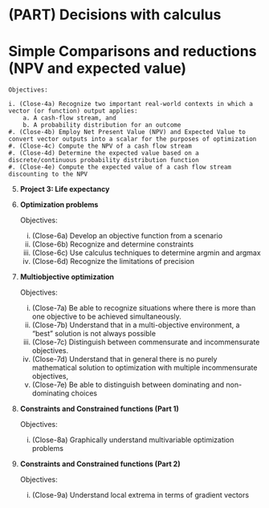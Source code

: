 # (PART) Decisions with calculus {.unnumbered}

# Simple Comparisons and reductions (NPV and expected value)

    Objectives:

    i. (Close-4a) Recognize two important real-world contexts in which a vector (or function) output applies:
        a. A cash-flow stream, and
        b. A probability distribution for an outcome
    #. (Close-4b) Employ Net Present Value (NPV) and Expected Value to convert vector outputs into a scalar for the purposes of optimization
    #. (Close-4c) Compute the NPV of a cash flow stream
    #. (Close-4d) Determine the expected value based on a discrete/continuous probability distribution function
    #. (Close-4e) Compute the expected value of a cash flow stream discounting to the NPV

5. **Project 3: Life expectancy**

6. **Optimization problems**

    Objectives:

    i. (Close-6a) Develop an objective function from a scenario
    #. (Close-6b) Recognize and determine constraints
    #. (Close-6c) Use calculus techniques to determine argmin and argmax
    #. (Close-6d) Recognize the limitations of precision

7. **Multiobjective optimization**

    Objectives:

    i. (Close-7a) Be able to recognize situations where there is more than one objective to be achieved simultaneously.
    #. (Close-7b) Understand that in a multi-objective environment, a “best” solution is not always possible
    #. (Close-7c) Distinguish between commensurate and incommensurate objectives.
    #. (Close-7d) Understand that in general there is no purely mathematical solution to optimization with multiple incommensurate objectives,
    #. (Close-7e) Be able to distinguish between dominating and non-dominating choices

8. **Constraints and Constrained functions (Part 1)**

    Objectives:

    i. (Close-8a) Graphically understand multivariable optimization problems

9. **Constraints and Constrained functions (Part 2)**

    Objectives:

    i. (Close-9a) Understand local extrema in terms of gradient vectors
